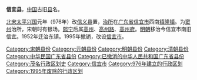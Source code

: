 '''信宜县'''，[[中国|中国]]古旧[[县|县]]名。

[[北宋|北宋]][[太平兴国|太平兴国]]元年（976年）改[[信义县_(唐朝)|信义县]]置，[[治所|治所]]在[[广东省|广东省]][[信宜市|信宜市]]西南[[镇隆镇_(信宜市)|镇隆镇]]。为[[窦州|窦州]]治所，宋朝时有银场。[[熙宁|熙宁]]后属[[高州_(广东)|高州]]、[[高州路|高州路]]、[[高州府|高州府]]。[[明朝|明朝]]移治今信宜市南旧信宜。1952年迁治东镇。1995年撤销，改设[[信宜市|信宜市]]。

{{中華民國廣東省行政區劃}}
{{广东行政区划小作品}}
{{DEFAULTSORT:X}}
[[Category:宋朝县份|Category:宋朝县份]]
[[Category:元朝县份|Category:元朝县份]]
[[Category:明朝县份|Category:明朝县份]]
[[Category:清朝县份|Category:清朝县份]]
[[Category:中华民国广东省县份|Category:中华民国广东省县份]]
[[Category:已撤消的中华人民共和国广东省县份|Category:已撤消的中华人民共和国广东省县份]]
[[Category:茂名行政区划史|Category:茂名行政区划史]]
[[Category:信宜市|Category:信宜市]]
[[Category:976年建立的行政区划|Category:976年建立的行政区划]]
[[Category:1995年废除的行政区划|Category:1995年废除的行政区划]]